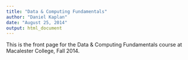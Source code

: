 ```yaml
---
title: "Data & Computing Fundamentals"
author: "Daniel Kaplan"
date: "August 25, 2014"
output: html_document
---
```


This is the front page for the Data & Computing Fundamentals course at Macalester College, Fall 2014.

